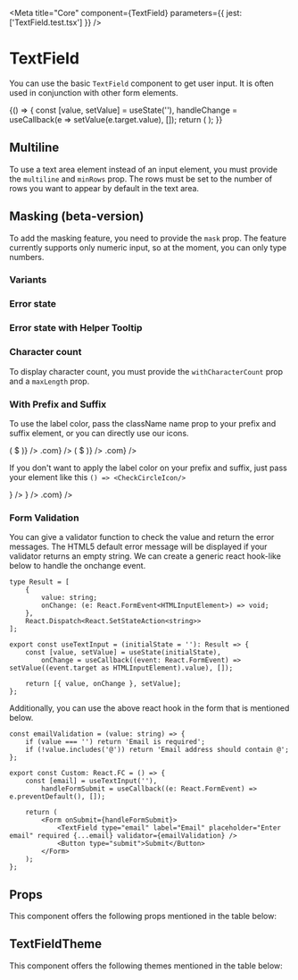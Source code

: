 
<Meta title="Core" component={TextField} parameters={{ jest: ['TextField.test.tsx'] }} />

# TextField

You can use the basic `TextField` component to get user input. It is often used in conjunction with other form elements.

<Preview withToolbar>
    <Story name="TextField" decorators={[withKnobs]}>
        {() => {
            const [value, setValue] = useState(''),
                handleChange = useCallback(e => setValue(e.target.value), []);
            return (
                <TextField
                    id="storybook-input"
                    value={value}
                    onChange={handleChange}
                    size={select('Size', sizes, 'M')}
                    minWidth={text('Min Width', '20rem')}
                    maxWidth={text('Max Width', '')}
                    variant={select('Variant', variants, 'outlined')}
                    fullWidth={boolean('Full Width', false)}
                    disabled={boolean('Disabled', false)}
                    label={text('Label', 'Name')}
                    required={boolean('Required', false)}
                    placeholder={text('Placeholder', 'Enter First Name')}
                    helperText={text('Helper Text', 'Helper Text')}
                    errorText={text('Error Text', '')}
                    multiline={boolean('Multiline', false)}
                    minRows={number('Rows', 3)}
                    withCharacterCount={boolean('Character Count', false)}
                    maxLength={number('Max Length', null)}
                />
            );
        }}
    </Story>
</Preview>

## Multiline

To use a text area element instead of an input element, you must provide the `multiline` and `minRows` prop. The rows must be set to the number of rows you want to appear by default in the text area.

<Preview withToolbar>
    <TextField id="textarea" type="Name" variant="filled" multiline minRows={3} placeholder="Add Notes" />
    <TextField id="textarea" type="Name" variant="outlined" multiline minRows={3} placeholder="Add Notes" />
</Preview>

## Masking (beta-version)

To add the masking feature, you need to provide the `mask` prop. The feature currently supports only numeric input, so at the moment, you can only type numbers.

<Preview withToolbar>
    <TextField id="date" type="Name" variant="filled" label="Date" mask="DD / MM / YYYY" />
</Preview>

### Variants

<Preview withToolbar>
    <TextField id="outline" type="Name" variant="outlined" label="Address" defaultValue="Demo" helperText="Outlined" />
    <TextField id="filled" type="Name" variant="filled" label="Address" defaultValue="Demo" helperText="Filled" />
    <TextField id="fusion" type="Name" variant="fusion" label="Address" defaultValue="Demo" helperText="Rounded Outlined" />
</Preview>

### Error state

<Preview withToolbar>
    <TextField id="outline" type="Name" variant="outlined" label="Address" defaultValue="Demo" errorText="Something wrong" />
    <TextField id="filled" type="Name" variant="filled" label="Address" defaultValue="Demo" errorText="Something wrong" />
    <TextField id="fusion" type="Name" variant="fusion" label="Address" defaultValue="Demo" errorText="Something wrong" />
</Preview>

### Error state with Helper Tooltip

<Preview withToolbar>
    <TextField
        id="outline"
        type="Name"
        variant="outlined"
        label="Address"
        defaultValue="Demo"
        errorText="Something wrong"
        showTooltipForHelperAndErrorText
    />
    <TextField
        id="filled"
        type="Name"
        variant="filled"
        label="Address"
        defaultValue="Demo"
        errorText="Something wrong"
        showTooltipForHelperAndErrorText
    />
    <TextField
        id="fusion"
        type="Name"
        variant="fusion"
        label="Address"
        defaultValue="Demo"
        errorText="Something wrong"
        showTooltipForHelperAndErrorText
    />
</Preview>

### Character count

To display character count, you must provide the `withCharacterCount` prop and a `maxLength` prop.

<Preview withToolbar>
    <TextField id="outline" type="Name" variant="outlined" label="Address" defaultValue="Demo" withCharacterCount maxLength={10} />
</Preview>

### With Prefix and Suffix

To use the label color, pass the className name prop to your prefix and suffix element, or you can directly use our icons.

<Preview withToolbar>
    <TextField id="outline-prefix-icon" type="Name" variant="outlined" label="Address" prefix={AddCircleOutlineIcon} />
    <TextField id="outline-suffix-icon" type="Name" variant="outlined" label="Address" suffix={CheckCircleIcon} />
    <TextField id="filled-prefix-icon" type="Name" variant="filled" label="Address" prefix={AddCircleIcon} />
    <TextField id="filled-suffix-icon" type="Name" variant="filled" label="Address" suffix={CheckCircleIcon} />
    <TextField
        id="outline-prefix-text"
        type="Name"
        variant="outlined"
        label="Address"
        prefix={props => (
            <Text {...props} textVariant="body1">
                $
            </Text>
        )}
    />
    <TextField
        id="outline-suffix-text"
        type="Name"
        variant="outlined"
        label="Email"
        suffix={props => <Text className={props.className}>.com</Text>}
    />
    <TextField
        id="filled-prefix-text"
        type="Name"
        variant="filled"
        label="Address"
        prefix={props => (
            <Text {...props} textVariant="body1">
                $
            </Text>
        )}
    />
    <TextField id="filled-suffix-text" type="Name" variant="filled" label="Email" suffix={props => <Text {...props}>.com</Text>} />
</Preview>

If you don't want to apply the label color on your prefix and suffix, just pass your element like this `() => <CheckCircleIcon/>`

<Preview withToolbar>
    <TextField id="outline-suffix" type="Name" variant="outlined" label="Address" suffix={() => <CheckCircleIcon />} />
    <TextField id="filled-suffix" type="Name" variant="filled" label="Address" suffix={() => <CheckCircleIcon />} />
    <TextField id="filled-suffix-text-without-color" type="Name" variant="filled" label="Email" suffix={() => <Text>.com</Text>} />
</Preview>

### Form Validation

You can give a validator function to check the value and return the error messages. The HTML5 default error message will be displayed if your validator returns an empty string. We can create a generic react hook-like below to handle the onchange event.

<Preview>
    <Custom />
</Preview>

```tsx
type Result = [
    {
        value: string;
        onChange: (e: React.FormEvent<HTMLInputElement>) => void;
    },
    React.Dispatch<React.SetStateAction<string>>
];

export const useTextInput = (initialState = ''): Result => {
    const [value, setValue] = useState(initialState),
        onChange = useCallback((event: React.FormEvent) => setValue((event.target as HTMLInputElement).value), []);

    return [{ value, onChange }, setValue];
};
```

Additionally, you can use the above react hook in the form that is mentioned below.

```tsx
const emailValidation = (value: string) => {
    if (value === '') return 'Email is required';
    if (!value.includes('@')) return 'Email address should contain @';
};

export const Custom: React.FC = () => {
    const [email] = useTextInput(''),
        handleFormSubmit = useCallback((e: React.FormEvent) => e.preventDefault(), []);

    return (
        <Form onSubmit={handleFormSubmit}>
            <TextField type="email" label="Email" placeholder="Enter email" required {...email} validator={emailValidation} />
            <Button type="submit">Submit</Button>
        </Form>
    );
};
```

## Props

This component offers the following props mentioned in the table below:

<Props of={TextField} />

## TextFieldTheme

This component offers the following themes mentioned in the table below:

<Props of={ThemeInterface} />
